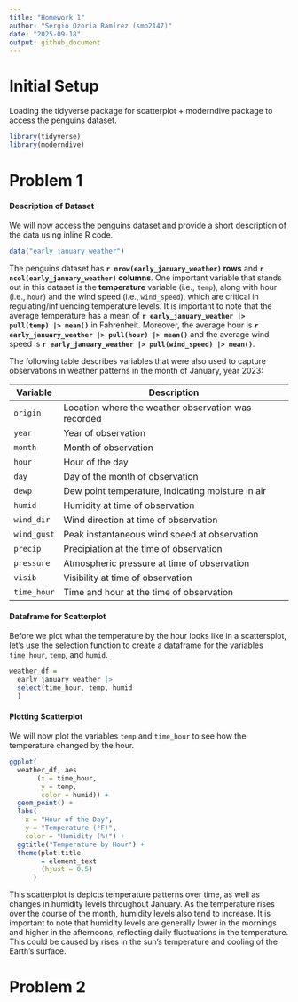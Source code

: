 ```yaml
---
title: "Homework 1"
author: "Sergio Ozoria Ramírez (smo2147)"
date: "2025-09-18"
output: github_document
---
```


# Initial Setup

Loading the tidyverse package for scatterplot + moderndive package to access the penguins dataset.

```r
library(tidyverse)
library(moderndive)
```

# Problem 1

#### Description of Dataset

We will now access the penguins dataset and provide a short description of the data using inline R code.

```r
data("early_january_weather")
```

The penguins dataset has **`r nrow(early_january_weather)` rows** and **`r ncol(early_january_weather)` columns**. One important variable that stands out in this dataset is the **temperature** variable (i.e., `temp`), along with hour (i.e., `hour`) and the wind speed (i.e., `wind_speed`), which are critical in regulating/influencing temperature levels. It is important to note that the average temperature has a mean of **`r early_january_weather |> pull(temp) |> mean()`** in Fahrenheit. Moreover, the average hour is **`r early_january_weather |> pull(hour) |> mean()`** and the average wind speed is **`r early_january_weather |> pull(wind_speed) |> mean()`**.

The following table describes variables that were also used to capture observations in weather patterns in the month of January, year 2023:

Variable   | Description
---------- | -----------
`origin`   | Location where the weather observation was recorded
`year`     | Year of observation
`month`    | Month of observation
`hour`     | Hour of the day
`day`      | Day of the month of observation
`dewp`     | Dew point temperature, indicating moisture in air
`humid`    | Humidity at time of observation
`wind_dir` | Wind direction at time of observation
`wind_gust`| Peak instantaneous wind speed at observation
`precip`   | Precipiation at the time of observation
`pressure` | Atmospheric pressure at time of observation
`visib`    | Visibility at time of observation
`time_hour`| Time and hour at the time of observation

#### Dataframe for Scatterplot

Before we plot what the temperature by the hour looks like in a scattersplot, let's use the selection function to create a dataframe for the variables `time_hour`, `temp`, and `humid`.

```r
weather_df =
  early_january_weather |>
  select(time_hour, temp, humid
  )
```

#### Plotting Scatterplot

We will now plot the variables `temp` and `time_hour` to see how the temperature changed by the hour.

```r
ggplot(
  weather_df, aes
       (x = time_hour, 
        y = temp, 
        color = humid)) + 
  geom_point() + 
  labs(
    x = "Hour of the Day", 
    y = "Temperature (°F)", 
    color = "Humidity (%)") +
  ggtitle("Temperature by Hour") +
  theme(plot.title 
        = element_text
        (hjust = 0.5)
      )
```

This scatterplot is depicts temperature patterns over time, as well as changes in humidity levels throughout January. As the temperature rises over the course of the month, humidity levels also tend to increase. It is important to note that humidity levels are generally lower in the mornings and higher in the afternoons, reflecting daily fluctuations in the temperature. This could be caused by rises in the sun's temperature and cooling of the Earth's surface.

# Problem 2